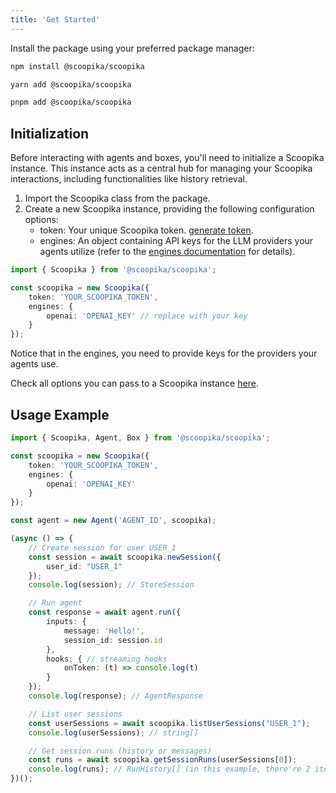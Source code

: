 ```yaml
---
title: 'Get Started'
---
```


Install the package using your preferred package manager:

```bash
npm install @scoopika/scoopika
```
```bash
yarn add @scoopika/scoopika
```
```bash
pnpm add @scoopika/scoopika
```

## Initialization

Before interacting with agents and boxes, you'll need to initialize a Scoopika instance. This instance acts as a central hub for managing your Scoopika interactions, including functionalities like history retrieval.

1. Import the Scoopika class from the package.
2. Create a new Scoopika instance, providing the following configuration options:
	- token: Your unique Scoopika token. [generate token](https://scoopika.com/app/settings?tab=tokens).
	- engines: An object containing API keys for the LLM providers your agents utilize (refer to the [engines documentation](/packages/ts/scoopika/scoopika) for details).

```typescript
import { Scoopika } from '@scoopika/scoopika';

const scoopika = new Scoopika({
	token: 'YOUR_SCOOPIKA_TOKEN',
	engines: {
		openai: 'OPENAI_KEY' // replace with your key
	}
});
```

Notice that in the engines, you need to provide keys for the providers your agents use.

Check all options you can pass to a Scoopika instance [here](/packages/ts/scoopika/scoopika).

## Usage Example

```typescript
import { Scoopika, Agent, Box } from '@scoopika/scoopika';

const scoopika = new Scoopika({
	token: 'YOUR_SCOOPIKA_TOKEN',
	engines: {
		openai: 'OPENAI_KEY'
	}
});

const agent = new Agent('AGENT_ID', scoopika);

(async () => {
	// Create session for user USER_1
	const session = await scoopika.newSession({
		user_id: "USER_1"
	});
	console.log(session); // StoreSession

	// Run agent
	const response = await agent.run({
		inputs: {
			message: 'Hello!',
			session_id: session.id
		},
		hooks: { // streaming hooks
			onToken: (t) => console.log(t)
		}
	});
	console.log(response); // AgentResponse

	// List user sessions
	const userSessions = await scoopika.listUserSessions("USER_1");
	console.log(userSessions); // string[]

	// Get session runs (history or messages)
	const runs = await scoopika.getSessionRuns(userSessions[0]);
	console.log(runs); // RunHistory[] (in this example, there're 2 items one for user request and one for agent response)
})();
```